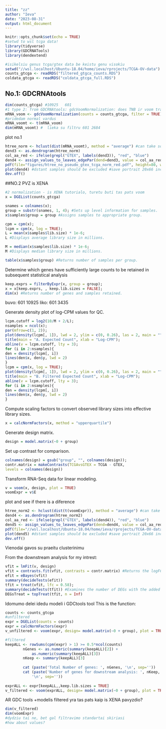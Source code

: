---
title: "zz"
author: "Ieva"
date: "2023-08-31"
output: html_document
---

```{r setup, include=FALSE}
knitr::opts_chunk$set(echo = TRUE)
#setwd to wsl tcga data!
library(tidyverse)
library(GDCRNATools)
library(dendextend)
```
```{r}
#isikelsiu genus tcga/gtex data be keistu genu visokiu
setwd("//wsl.localhost/Ubuntu-18.04/home/ieva/rprojects/TCGA-OV-data")
counts_gtcga <- readRDS("filtered_gtgca_counts.RDS") 
coldata_gtcga <- readRDS("coldata_gtcga_full.RDS")
```
## No.1: GDCRNAtools
```{r}
dim(counts_gtcga) #10925   601
#1 type 2: from GDCRNAtools: gdcVoomNormalization: does TNB ir voom transformatio
mRNA_voom <- gdcVoomNormalization(counts = counts_gtcga, filter = TRUE) #
#pridedam normal vardus
mRNA_voomt <- t(mRNA_voom)
dim(mRNA_voomt) #  lieka su filtru 601 2684
```
plot no.1
```{r}
htree_norm <- hclust(dist(mRNA_voomt), method = "average") #can take some time
dend3 <- as.dendrogram(htree_norm)
col_aa_red <- ifelse(grepl("GTEX", labels(dend3)), "red", "blue")
dend4 <- assign_values_to_leaves_edgePar(dend=dend3, value = col_aa_red, edgePar = "col") 
pdf(file="figures/htree_no_pseudo_gtex_tcga_norm_red.pdf", height=80, width=100) #issaugijimui didesniu formatu
plot(dend4) #dstant samples should be excluded #save portrait 20x66 inch pdf
dev.off()
```

##NO.2 PVZ is XENA
```{r}
#2 normalization - is XENA tutorialo, turetu buti tas pats voom
x = DGEList(counts_gtcga)

snames = colnames(x);
group = substr(snames, 1, 4); #Sets up level information for samples.
x$samples$group = group #Assigns samples to appropriate group.
```
```{r}
cpm = cpm(x);
lcpm = cpm(x, log = TRUE);
L = mean(x$samples$lib.size) * 1e-6;
L #Displays average library size in millions.

M = median(x$samples$lib.size) * 1e-6;
M #Displays median library size in millions.

table(x$samples$group) #Returns number of samples per group.
```
Determine which genes have sufficiently large counts to be retained in subsequent statistical analysis
```{r}
keep.exprs = filterByExpr(x, group = group);
x = x[keep.exprs, , keep.lib.sizes = FALSE];
dim(x) #Returns number of genes and samples retained.
```
buvo: 601 10925
liko: 601 3435  

Generate density plot of log-CPM values for QC.
```{r}
lcpm.cutoff = log2(10/M + 2/L);
nsamples = ncol(x);
par(mfrow=c(1, 2));
plot(density(lcpm[, 1]), lwd = 2, ylim = c(0, 0.26), las = 2, main = "", xlab = "");
title(main = "A. Expected Count", xlab = "Log-CPM");
abline(v = lcpm.cutoff, lty = 3);
for (i in 2:nsamples){
den = density(lcpm[, i])
lines(den$x, den$y, lwd = 2)
}
lcpm = cpm(x, log = TRUE);
plot(density(lcpm[, 1]), lwd = 2, ylim = c(0, 0.26), las = 2, main = "", xlab = "");
title(main = "B. Filtered Expected Count", xlab = "Log-CPM");
abline(v = lcpm.cutoff, lty = 3);
for (i in 2:nsamples){
den = density(lcpm[, i])
lines(den$x, den$y, lwd = 2)
}

```
Compute scaling factors to convert observed library sizes into effective library sizes.
```{r}
x = calcNormFactors(x, method = "upperquartile")
```
Generate design matrix.
```{r}
design = model.matrix(~0 + group)
```
Set up contrast for comparison.
```{r}
colnames(design) = gsub("group", "", colnames(design));
contr.matrix = makeContrasts(TCGAvsGTEX = TCGA - GTEX,
levels = colnames(design))
```
Transform RNA-Seq data for linear modeling.
```{r}
v = voom(x, design, plot = TRUE)
voomExpr = v$E
```
plot and see if there is a diference
```{r}
htree_norm2 <- hclust(dist(t(voomExpr)), method = "average") #can take some time
dend4 <- as.dendrogram(htree_norm2)
col_aa_red <- ifelse(grepl("GTEX", labels(dend4)), "red", "blue")
dend5 <- assign_values_to_leaves_edgePar(dend=dend4, value = col_aa_red, edgePar = "col") 
pdf(file="//wsl.localhost/Ubuntu-18.04/home/ieva/rprojects/TCGA-OV-data/figures/htree_no_pseudo_gtex_tcga_norm2_red.pdf", height=80, width=100) #issaugijimui didesniu formatu
plot(dend5) #dstant samples should be excluded #save portrait 20x66 inch pdf
dev.off()
```
Vienodai gavos su praeitu clusterinimu

From the downstream analysis for my intrest:
```{r}
vfit = lmFit(v, design)
vfit = contrasts.fit(vfit, contrasts = contr.matrix) #Returns the logFC between groups (TCGA vs. GTEx) via contrasts of the fitted linear models.
efit = eBayes(vfit)
summary(decideTests(efit))
tfit = treat(vfit, lfc = 0.58);
summary(decideTests(tfit)) #Examines the number of DEGs with the added condition of minimum log-FC of 0.58.
DEGsTreat = topTreat(tfit, n = Inf)
```
Idomumo delei idedu modeli i GDCtools tool
This is the function:
```{r}
counts <- counts_gtcga
#unfiltered
expr = DGEList(counts = counts)
expr = calcNormFactors(expr)
v_unfiltered <- voom(expr, design= model.matrix(~0 + group), plot = TRUE)$E

```
```{r}
#filtered
keepALL <- rowSums(cpm(expr) > 1) >= 0.5*ncol(counts)
        nGenes <- as.numeric(summary(keepALL)[2]) + 
            as.numeric(summary(keepALL)[3])
        nKeep <- summary(keepALL)[3]
        
        cat (paste('Total Number of genes: ', nGenes, '\n', sep=''))
        cat (paste('Number of genes for downstream analysis: ', nKeep, 
            '\n', sep=''))
        
exprALL <- expr[keepALL,,keep.lib.sizes = TRUE]
v_filtered <- voom(exprALL, design= model.matrix(~0 + group), plot = TRUE)$E

```
AR GDC tools +modelis filtered yra tas pats kaip is XENA pavyzdio?
```{r}
dim(v_filtered)
dim(voomExpr)
#dydziu tai ne, bet gal filtravimo standartai skiriasi
#how about values?

```

